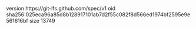 version https://git-lfs.github.com/spec/v1
oid sha256:025eca96a85d8b128917101ab7d2f55c082f8d566ed1974bf2595e9e561616bf
size 13749
